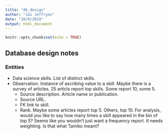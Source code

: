 ```yaml
---
title: "db_design"
author: "Jai Jeffryes"
date: "10/9/2019"
output: html_document
---
```


```r
knitr::opts_chunk$set(echo = TRUE)
```

## Database design notes

### Entities
- Data science skills. List of distinct skills.
- Observation. Instance of ascribing value to a skill. Maybe there is a survey of articles. 25 articls report top skills. Some report 10, some 5.
  - Source description. Article name or publication.
  - Source URL.
  - FK link to skill.
  - Rank. Maybe some articles report top 5. Others, top 10. For analysis, would you like to say how many times a skill appeared in the bin of top 5? Seems like you wouldn't just want a frequency report. It needs weighting. Is that what Tamiko meant?
